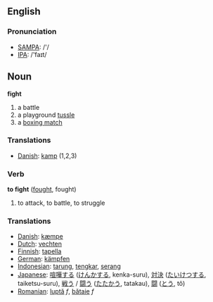 ==English==
=== Pronunciation ===
*[[w:SAMPA|SAMPA]]: /'/
*[[w:IPA|IPA]]: /'faɪt/

==Noun==
'''fight'''
#a battle
#a playground [[tussle]]
#a [[boxing match]]

===Translations===
*[[Danish]]: [[kamp]] (1,2,3)

=== Verb ===

'''to fight''' ([[fought]], fought)

# to attack, to battle, to struggle

=== Translations ===
*[[Danish]]: [[kæmpe]]
*[[Dutch]]: [[vechten]]
*[[Finnish]]: [[tapella]]
*[[German]]: [[kämpfen]]
*[[Indonesian]]: [[tarung]], [[tengkar]], [[serang]]
*[[Japanese]]: [[喧嘩する]] ([[けんかする]], kenka-suru), [[対決]] ([[たいけつする]], taiketsu-suru), [[戦う]] / [[闘う]] ([[たたかう]], tatakau), [[闘]] ([[とう]], tô)
*[[Romanian]]: [[luptă]] ''f'', [[bătaie]] ''f''